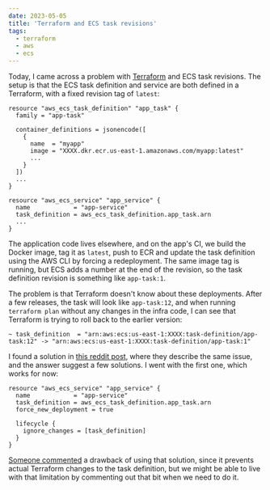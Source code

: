 ```yaml
---
date: 2023-05-05
title: 'Terraform and ECS task revisions'
tags:
  - terraform
  - aws
  - ecs
---
```


Today, I came across a problem with [Terraform](https://www.terraform.io) and ECS task revisions. The setup is that the ECS task definition and service are both defined in a Terraform, with a fixed revision tag of `latest`:

```hcl
resource "aws_ecs_task_definition" "app_task" {
  family = "app-task"

  container_definitions = jsonencode([
    {
      name  = "myapp"
      image = "XXXX.dkr.ecr.us-east-1.amazonaws.com/myapp:latest"
      ...
    }
  ])
  ...
}

resource "aws_ecs_service" "app_service" {
  name            = "app-service"
  task_definition = aws_ecs_task_definition.app_task.arn
  ...
}
```

The application code lives elsewhere, and on the app's CI, we build the Docker image, tag it as `latest`, push to ECR and update the task definition using the AWS CLI by forcing a redeployment. The same image tag is running, but ECS adds a number at the end of the revision, so the task definition revision is something like `app-task:1`.

The problem is that Terraform doesn't know about these deployments. After a few releases, the task will look like `app-task:12`, and when running `terraform plan` without any changes in the infra code, I can see that Terraform is trying to roll back to the earlier version:

```
~ task_definition  = "arn:aws:ecs:us-east-1:XXXX:task-definition/app-task:12" -> "arn:aws:ecs:us-east-1:XXXX:task-definition/app-task:1"
```

I found a solution in [this reddit post](https://www.reddit.com/r/aws/comments/nlco6r/terraform_and_ecs_dont_change_task_revision/), where they describe the same issue, and the answer suggest a few solutions. I went with the first one, which works for now:

```hcl{6-8}
resource "aws_ecs_service" "app_service" {
  name            = "app-service"
  task_definition = aws_ecs_task_definition.app_task.arn
  force_new_deployment = true

  lifecycle {
    ignore_changes = [task_definition]
  }
}
```

[Someone commented](https://www.reddit.com/r/aws/comments/nlco6r/comment/gzjtzm4/) a drawback of using that solution, since it prevents actual Terraform changes to the task definition, but we might be able to live with that limitation by commenting out that bit when we need to do it.
